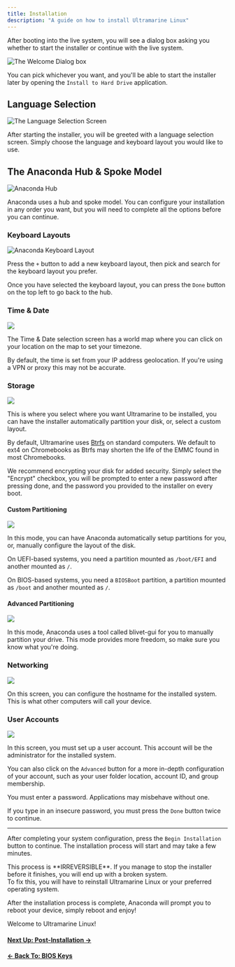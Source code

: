 ```yaml
---
title: Installation
description: "A guide on how to install Ultramarine Linux"
---
```



After booting into the live system, you will see a dialog box asking you whether to start the installer or continue with the live system.

![The Welcome Dialog box](/assets/welcome-window.png)

You can pick whichever you want, and you'll be able to start the installer later by opening the `Install to Hard Drive` application.

## Language Selection

![The Language Selection Screen](/assets/anaconda-1.png)

After starting the installer, you will be greeted with a language selection screen. Simply choose the language and keyboard layout you would like to use.

## The Anaconda Hub & Spoke Model

![Anaconda Hub](/assets/anaconda-2.png)

Anaconda uses a hub and spoke model. You can configure your installation in any order you want, but you will need to complete all the options before you can continue.

### Keyboard Layouts

![Anaconda Keyboard Layout](/assets/anaconda-3.png)

Press the `+` button to add a new keyboard layout, then pick and search for the keyboard layout you prefer.

Once you have selected the keyboard layout, you can press the `Done` button on the top left to go back to the hub.

### Time & Date

![](/assets/anaconda-4.png)

The Time & Date selection screen has a world map where you can click on your location on the map to set your timezone.

<Alert type="info">

By default, the time is set from your IP address geolocation. If you're using a VPN or proxy this may not be accurate.

</Alert>

### Storage

![](/assets/anaconda-5.png)

This is where you select where you want Ultramarine to be installed, you can have the installer automatically partition your disk, or, select a custom layout.

By default, Ultramarine uses [Btrfs](https://en.wikipedia.org/wiki/Btrfs) on standard computers. We default to ext4 on Chromebooks as Btrfs may shorten the life of the EMMC found in most Chromebooks.

<Alert type="info">
  We recommend encrypting your disk for added security. Simply select the
  "Encrypt" checkbox, you will be prompted to enter a new password after
  pressing done, and the password you provided to the installer on every boot.
</Alert>

#### Custom Partitioning

![](/assets/anaconda-6.png)

In this mode, you can have Anaconda automatically setup partitions for you, or, manually configure the layout of the disk.

On UEFI-based systems, you need a partition mounted as `/boot/EFI` and another mounted as `/`.

On BIOS-based systems, you need a `BIOSBoot` partition, a partition mounted as `/boot` and another mounted as `/`.

#### Advanced Partitioning

![](/assets/anaconda-7.png)

In this mode, Anaconda uses a tool called blivet-gui for you to manually partition your drive. This mode provides more freedom, so make sure you know what you're doing.

### Networking

![](/assets/anaconda-8.png)

On this screen, you can configure the hostname for the installed system. This is what other computers will call your device.

### User Accounts

![](/assets/anaconda-9.png)

In this screen, you must set up a user account. This account will be the administrator for the installed system.

You can also click on the `Advanced` button for a more in-depth configuration of your account, such as your user folder location, account ID, and group membership.

<Alert type="warning">

You must enter a password. Applications may misbehave without one.

</Alert>

<Alert type="info">

If you type in an insecure password, you must press the `Done` button twice to continue.

</Alert>

---

After completing your system configuration, press the `Begin Installation` button to continue. The installation process will start and may take a few minutes.

<Alert type="danger">
  This process is **IRREVERSIBLE**. If you manage to stop the installer before
  it finishes, you will end up with a broken system. <br /> To fix this, you
  will have to reinstall Ultramarine Linux or your preferred operating system.
</Alert>

After the installation process is complete, Anaconda will prompt you to reboot your device, simply reboot and enjoy!

Welcome to Ultramarine Linux!

#### [Next Up: Post-Installation →](/en/setup/postinstall)

#### [← Back To: BIOS Keys](/en/setup/bioskeys)
